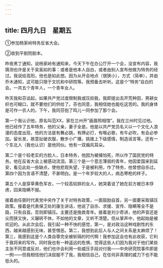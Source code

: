 ```yaml
---
---
---
```

title: 四月九日　星期五
---




①参加杨家岭特务反省大会。

②收到平剧院剧本。

昨夜黑丁通知，说杨家岭有通知来，今天下午在办公厅开一个会，没宣布内容，我猜测也许是关于吴奚如的事：或者是他本人自白，或者由别人宣布他做为特务的经过。我说给高阳，他也是如此想。因为从开会地点（很狭小），方式（简单），并由乔木通知，这可能只限于文抗和中研院等。我预备去听听。这是个“特务”自白的会。一共五个青年人，一个青年女人。

昨天我和芬谈起，如果共产党过度限制我或压抑我，我即提出去开荒种田，男耕女织也可糊口，就不要他们的供给了。芬也同意，我相信她也能吃这苦的。我的身体是可作一农人的。下午，我同芬抱了鸣儿一同参加了那个会。

第一个我认识他，原名叫范XX，家在兰州开“画眉照相馆”。我在兰州时见过他。他已经作了五年特务，他的父亲，妻子全是。他是以共产党员名义以一个文化人浪漫的态度出现，他的方法是有舞必跳，有牌必打，有喉必歌，有牛必吹，有会必参加。留长发，故意扯破衣服，散步小广播，挑拨上下级感情，制造谣言等。还有一个东北人（我也认识）是他同伙。他有一双煽风耳朵。

第二个是个较老实的方脸人，日本特务，他因为被捕怕死，所以作了国民党的特务。他在反省大会上被感动流泪。第三个是一个意志薄弱的青年，他因爱国来到延安，看见此处一些缺点，使他悲观失望，于是被利用，作了特务，他曾想自杀过。第四个因为言语不清楚，不甚明白。是一个年岁较大的人，病态寒枪的样子。

第五个人是穿草黄色军衣，一个较高较胖的女人，她哭着说了她在前方被日本俘虏，回来隐瞒不报。

接着由任弼时代表党中央作了关于对特务政策，一面鼓励自首，另一面要采取镇压政策。接着是代表保卫处的康生讲话，他说了自杀、求援、宣传、隐瞒等全不是路，只有自首。否则即镇压。主要还是挽救青年。接着是刘少奇讲，他的声音还是尖而狭又快，义辗转不休，不如他的文章，又听不清楚。但从掌声中，他起始是被欢迎的。从此次会后，我引起一种不快的感觉，第一，是对政治这种戏剧性的东西，越来越感到无味，甚至憎恶。第二，我想到此后人与人之间关系是太麻烦了！第三，我感到这是个人类自尊完全被斩隔的时代啊！我参加这会也有此收获，它利于我将来的写作。同时我也有一种遥远的危惧，觉得这些人们因为我对于他们某些主张不同意或反对，他们也许会利用一些威压手段对付我——中央研究院事件即是一例——但我相信他们决屈服不了我，我相信自己，在任何非真理的威力下也不能低头的。